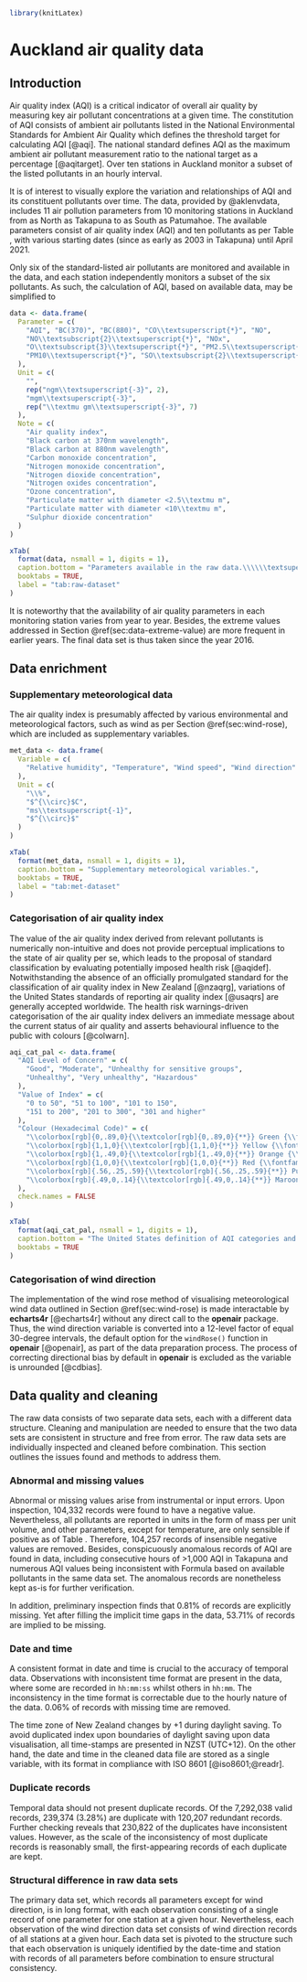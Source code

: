 ```r
library(knitLatex)
```

# Auckland air quality data {#ch:data}

## Introduction

Air quality index (AQI) is a critical indicator of overall air quality by measuring key air pollutant concentrations at a given time. The constitution of AQI consists of ambient air pollutants listed in the National Environmental Standards for Ambient Air Quality which defines the threshold target for calculating AQI [@aqi]. The national standard defines AQI as the maximum ambient air pollutant measurement ratio to the national target as a percentage [@aqitarget]. Over ten stations in Auckland monitor a subset of the listed pollutants in an hourly interval.

It is of interest to visually explore the variation and relationships of AQI and its constituent pollutants over time. The data, provided by @aklenvdata, includes 11 air pollution parameters from 10 monitoring stations in Auckland from as North as Takapuna to as South as Patumahoe. The available parameters consist of air quality index (AQI) and ten pollutants as per Table \ref{tab:raw-dataset}, with various starting dates (since as early as 2003 in Takapuna) until April 2021.

Only six of the standard-listed air pollutants are monitored and available in the data, and each station independently monitors a subset of the six pollutants. As such, the calculation of AQI, based on available data, may be simplified to

\begin{equation}\label{eq:aqicon} AQI = 100 \times \textrm{max}\{\frac{PM_{2.5}}{25}, \frac{PM_{10}}{50}, \frac{NO_{2}}{200}, \frac{SO_{2}}{350}, \frac{CO}{10}, \frac{O_{3}}{150}\} \end{equation}

```r
data <- data.frame(
  Parameter = c(
    "AQI", "BC(370)", "BC(880)", "CO\\textsuperscript{*}", "NO",
    "NO\\textsubscript{2}\\textsuperscript{*}", "NOx",
    "O\\textsubscript{3}\\textsuperscript{*}", "PM2.5\\textsuperscript{*}",
    "PM10\\textsuperscript{*}", "SO\\textsubscript{2}\\textsuperscript{*}"
  ),
  Unit = c(
    "",
    rep("ngm\\textsuperscript{-3}", 2),
    "mgm\\textsuperscript{-3}",
    rep("\\textmu gm\\textsuperscript{-3}", 7)
  ),
  Note = c(
    "Air quality index",
    "Black carbon at 370nm wavelength",
    "Black carbon at 880nm wavelength",
    "Carbon monoxide concentration",
    "Nitrogen monoxide concentration",
    "Nitrogen dioxide concentration",
    "Nitrogen oxides concentration",
    "Ozone concentration",
    "Particulate matter with diameter <2.5\\textmu m",
    "Particulate matter with diameter <10\\textmu m",
    "Sulphur dioxide concentration"
  )
)

xTab(
  format(data, nsmall = 1, digits = 1),
  caption.bottom = "Parameters available in the raw data.\\\\\\textsuperscript{*} AQI-related ambient air pollutants",
  booktabs = TRUE,
  label = "tab:raw-dataset"
)
```

It is noteworthy that the availability of air quality parameters in each monitoring station varies from year to year. Besides, the extreme values addressed in Section \@ref(sec:data-extreme-value) are more frequent in earlier years. The final data set is thus taken since the year 2016.

## Data enrichment

### Supplementary meteorological data

The air quality index is presumably affected by various environmental and meteorological factors, such as wind as per Section \@ref(sec:wind-rose), which are included as supplementary variables.

```r
met_data <- data.frame(
  Variable = c(
    "Relative humidity", "Temperature", "Wind speed", "Wind direction"
  ),
  Unit = c(
    "\\%",
    "$^{\\circ}$C",
    "ms\\textsuperscript{-1}",
    "$^{\\circ}$"
  )
)

xTab(
  format(met_data, nsmall = 1, digits = 1),
  caption.bottom = "Supplementary meteorological variables.",
  booktabs = TRUE,
  label = "tab:met-dataset"
)
```

### Categorisation of air quality index

The value of the air quality index derived from relevant pollutants is numerically non-intuitive and does not provide perceptual implications to the state of air quality per se, which leads to the proposal of standard classification by evaluating potentially imposed health risk [@aqidef]. Notwithstanding the absence of an officially promulgated standard for the classification of air quality index in New Zealand [@nzaqrg], variations of the United States standards of reporting air quality index [@usaqrs] are generally accepted worldwide. The health risk warnings-driven categorisation of the air quality index delivers an immediate message about the current status of air quality and asserts behavioural influence to the public with colours [@colwarn].

```r
aqi_cat_pal <- data.frame(
  "AQI Level of Concern" = c(
    "Good", "Moderate", "Unhealthy for sensitive groups",
    "Unhealthy", "Very unhealthy", "Hazardous"
  ),
  "Value of Index" = c(
    "0 to 50", "51 to 100", "101 to 150",
    "151 to 200", "201 to 300", "301 and higher"
  ),
  "Colour (Hexadecimal Code)" = c(
    "\\colorbox[rgb]{0,.89,0}{\\textcolor[rgb]{0,.89,0}{**}} Green {\\fontfamily{pcr}\\selectfont (\\#00E400)}",
    "\\colorbox[rgb]{1,1,0}{\\textcolor[rgb]{1,1,0}{**}} Yellow {\\fontfamily{pcr}\\selectfont (\\#FFFF00)}",
    "\\colorbox[rgb]{1,.49,0}{\\textcolor[rgb]{1,.49,0}{**}} Orange {\\fontfamily{pcr}\\selectfont (\\#FF7E00)}",
    "\\colorbox[rgb]{1,0,0}{\\textcolor[rgb]{1,0,0}{**}} Red {\\fontfamily{pcr}\\selectfont (\\#FF0000)}",
    "\\colorbox[rgb]{.56,.25,.59}{\\textcolor[rgb]{.56,.25,.59}{**}} Purple {\\fontfamily{pcr}\\selectfont (\\#8F3F97)}",
    "\\colorbox[rgb]{.49,0,.14}{\\textcolor[rgb]{.49,0,.14}{**}} Maroon {\\fontfamily{pcr}\\selectfont (\\#7E0023)}"
  ),
  check.names = FALSE
)

xTab(
  format(aqi_cat_pal, nsmall = 1, digits = 1),
  caption.bottom = "The United States definition of AQI categories and colours (\\cite{usaqrs}). Note that AQI is always rounded to the nearest integer.",
  booktabs = TRUE
)
```

### Categorisation of wind direction

The implementation of the wind rose method of visualising meteorological wind data outlined in Section \@ref(sec:wind-rose) is made interactable by **echarts4r** [@echarts4r] without any direct call to the **openair** package. Thus, the wind direction variable is converted into a 12-level factor of equal 30-degree intervals, the default option for the `windRose()` function in **openair** [@openair], as part of the data preparation process. The process of correcting directional bias by default in **openair** is excluded as the variable is unrounded [@cdbias].

## Data quality and cleaning

The raw data consists of two separate data sets, each with a different data structure. Cleaning and manipulation are needed to ensure that the two data sets are consistent in structure and free from error. The raw data sets are individually inspected and cleaned before combination. This section outlines the issues found and methods to address them.

### Abnormal and missing values {#sec:data-extreme-value}

Abnormal or missing values arise from instrumental or input errors. Upon inspection, 104,332 records were found to have a negative value. Nevertheless, all pollutants are reported in units in the form of mass per unit volume, and other parameters, except for temperature, are only sensible if positive as of Table \ref{tab:raw-dataset}. Therefore, 104,257 records of insensible negative values are removed. Besides, conspicuously anomalous records of AQI are found in data, including consecutive hours of >1,000 AQI in Takapuna and numerous AQI values being inconsistent with Formula \ref{eq:aqicon} based on available pollutants in the same data set. The anomalous records are nonetheless kept as-is for further verification.

In addition, preliminary inspection finds that 0.81% of records are explicitly missing. Yet after filling the implicit time gaps in the data, 53.71% of records are implied to be missing.

### Date and time

A consistent format in date and time is crucial to the accuracy of temporal data. Observations with inconsistent time format are present in the data, where some are recorded in `hh:mm:ss` whilst others in `hh:mm`. The inconsistency in the time format is correctable due to the hourly nature of the data. 0.06% of records with missing time are removed.

The time zone of New Zealand changes by +1 during daylight saving. To avoid duplicated index upon boundaries of daylight saving upon data visualisation, all time-stamps are presented in NZST (UTC+12). On the other hand, the date and time in the cleaned data file are stored as a single variable, with its format in compliance with ISO 8601 [@iso8601;@readr].

### Duplicate records

Temporal data should not present duplicate records. Of the 7,292,038 valid records, 239,374 (3.28%) are duplicate with 120,207 redundant records. Further checking reveals that 230,822 of the duplicates have inconsistent values. However, as the scale of the inconsistency of most duplicate records is reasonably small, the first-appearing records of each duplicate are kept.

### Structural difference in raw data sets

The primary data set, which records all parameters except for wind direction, is in long format, with each observation consisting of a single record of one parameter for one station at a given hour. Nevertheless, each observation of the wind direction data set consists of wind direction records of all stations at a given hour. Each data set is pivoted to the structure such that each observation is uniquely identified by the date-time and station with records of all parameters before combination to ensure structural consistency.
